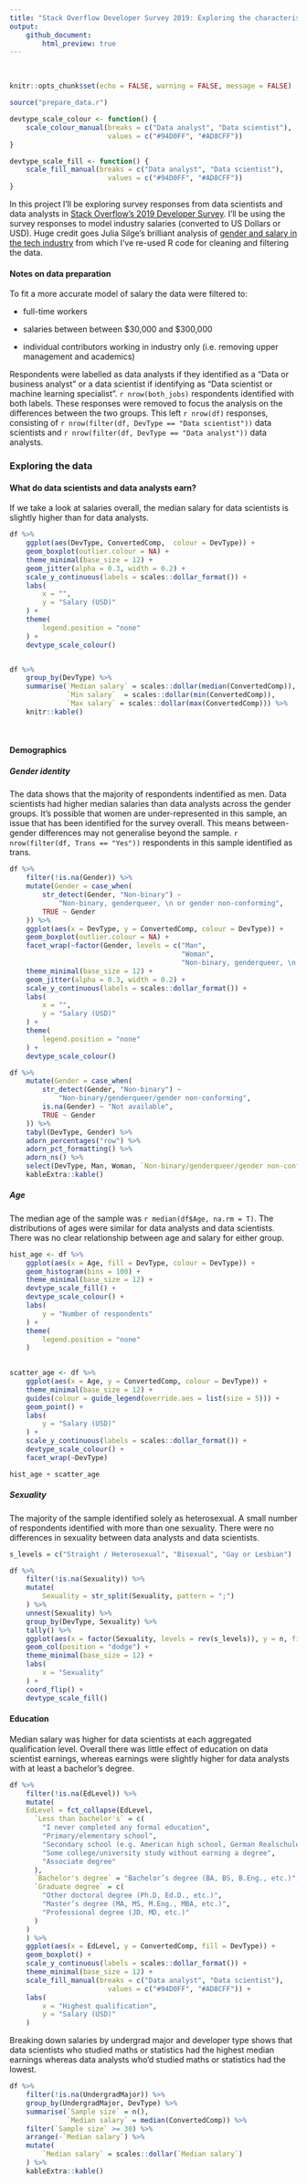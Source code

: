 ```yaml
---
title: "Stack Overflow Developer Survey 2019: Exploring the characteristics of data scientists and data analysts"
output:
    github_document:
        html_preview: true
---
```

<br>

```r
knitr::opts_chunk$set(echo = FALSE, warning = FALSE, message = FALSE)

source("prepare_data.r")

devtype_scale_colour <- function() {
    scale_colour_manual(breaks = c("Data analyst", "Data scientist"),
                        values = c("#94D0FF", "#AD8CFF"))
}

devtype_scale_fill <- function() {
    scale_fill_manual(breaks = c("Data analyst", "Data scientist"),
                        values = c("#94D0FF", "#AD8CFF"))
}
```

In this project I'll be exploring survey responses from data scientists and data analysts in [Stack Overflow's 2019 Developer Survey](https://insights.stackoverflow.com/survey/2019#overview). I'll be using the survey responses to model industry salaries (converted to US Dollars or USD). Huge credit goes Julia Silge's brilliant analysis of [gender and salary in the tech industry](https://juliasilge.com/blog/salary-gender/) from which I've re-used R code for cleaning and filtering the data. 

#### Notes on data preparation

To fit a more accurate model of salary the data were filtered to:

* full-time workers 

* salaries between between \$30,000 and \$300,000

* individual contributors working in industry only (i.e. removing upper management and academics)

Respondents were labelled as data analysts if they identified as a "Data or business analyst" or a data scientist if identifying as "Data scientist or machine learning specialist". `r nrow(both_jobs)` respondents identified with both labels. These responses were removed to focus the analysis on the differences between the two groups. This left `r nrow(df)` responses, consisting of `r nrow(filter(df, DevType == "Data scientist"))` data scientists and `r nrow(filter(df, DevType == "Data analyst"))` data analysts. 


### Exploring the data

#### What do data scientists and data analysts earn? 

If we take a look at salaries overall, the median salary for data scientists is slightly higher than for data analysts.
```r
df %>%
    ggplot(aes(DevType, ConvertedComp,  colour = DevType)) +
    geom_boxplot(outlier.colour = NA) +
    theme_minimal(base_size = 12) +
    geom_jitter(alpha = 0.3, width = 0.2) +
    scale_y_continuous(labels = scales::dollar_format()) +
    labs(
        x = "",
        y = "Salary (USD)"
    ) +
    theme(
        legend.position = "none"
    ) +
    devtype_scale_colour()


df %>%
    group_by(DevType) %>%
    summarise(`Median salary` = scales::dollar(median(ConvertedComp)),
              `Min salary`  = scales::dollar(min(ConvertedComp)),
              `Max salary` = scales::dollar(max(ConvertedComp))) %>%
    knitr::kable()
```

<br>

#### Demographics 

##### Gender identity

The data shows that the majority of respondents indentified as men. Data scientists had higher median salaries than data analysts across the gender groups. It's possible that women are under-represented in this sample, an issue that has been identified for the survey overall. This means between-gender differences may not generalise beyond the sample. `r nrow(filter(df, Trans == "Yes"))` respondents in this sample identified as trans. 
 

```r
df %>%
    filter(!is.na(Gender)) %>%
    mutate(Gender = case_when(
        str_detect(Gender, "Non-binary") ~ 
            "Non-binary, genderqueer, \n or gender non-conforming",
        TRUE ~ Gender
    )) %>%
    ggplot(aes(x = DevType, y = ConvertedComp, colour = DevType)) + 
    geom_boxplot(outlier.colour = NA) + 
    facet_wrap(~factor(Gender, levels = c("Man", 
                                          "Woman", 
                                          "Non-binary, genderqueer, \n or gender non-conforming"))) +
    theme_minimal(base_size = 12) +
    geom_jitter(alpha = 0.3, width = 0.2) +
    scale_y_continuous(labels = scales::dollar_format()) +
    labs(
        x = "",
        y = "Salary (USD)"
    ) +
    theme(
        legend.position = "none"
    ) +
    devtype_scale_colour()

df %>%
    mutate(Gender = case_when(
        str_detect(Gender, "Non-binary") ~ 
            "Non-binary/genderqueer/gender non-conforming",
        is.na(Gender) ~ "Not available",
        TRUE ~ Gender
    )) %>%
    tabyl(DevType, Gender) %>%
    adorn_percentages("row") %>%
    adorn_pct_formatting() %>%
    adorn_ns() %>%
    select(DevType, Man, Woman, `Non-binary/genderqueer/gender non-conforming`, `Not available`) %>%
    kableExtra::kable()

```

##### Age

The median age of the sample was `r median(df$Age, na.rm = T)`. The distributions of ages were 
similar for data analysts and data scientists. There was no clear relationship between age
and salary for either group. 

```r
hist_age <- df %>%
    ggplot(aes(x = Age, fill = DevType, colour = DevType)) +
    geom_histogram(bins = 100) +
    theme_minimal(base_size = 12) +
    devtype_scale_fill() +
    devtype_scale_colour() +
    labs(
        y = "Number of respondents"
    ) +
    theme(
        legend.position = "none"
    )
    

scatter_age <- df %>%
    ggplot(aes(x = Age, y = ConvertedComp, colour = DevType)) +
    theme_minimal(base_size = 12) +
    guides(colour = guide_legend(override.aes = list(size = 5))) +
    geom_point() +
    labs(
        y = "Salary (USD)"
    ) +
    scale_y_continuous(labels = scales::dollar_format()) +
    devtype_scale_colour() +
    facet_wrap(~DevType)

hist_age + scatter_age
```

##### Sexuality

The majority of the sample identified solely as heterosexual. A small number of
respondents identified with more than one sexuality. There were no differences in
sexuality between data analysts and data scientists. 

```r
s_levels = c("Straight / Heterosexual", "Bisexual", "Gay or Lesbian")

df %>%
    filter(!is.na(Sexuality)) %>%
    mutate(
        Sexuality = str_split(Sexuality, pattern = ";")
    ) %>%
    unnest(Sexuality) %>%
    group_by(DevType, Sexuality) %>%
    tally() %>%
    ggplot(aes(x = factor(Sexuality, levels = rev(s_levels)), y = n, fill = DevType)) +
    geom_col(position = "dodge") +
    theme_minimal(base_size = 12) +
    labs(
        x = "Sexuality"
    ) +
    coord_flip() +
    devtype_scale_fill()
```

#### Education

Median salary was higher for data scientists at each aggregated qualification level. Overall there was little effect of education on data scientist earnings, whereas earnings were slightly higher for data analysts with at least a bachelor's degree. 


```r
df %>%
    filter(!is.na(EdLevel)) %>%
    mutate(
    EdLevel = fct_collapse(EdLevel,
      `Less than bachelor's` = c(
        "I never completed any formal education",
        "Primary/elementary school",
        "Secondary school (e.g. American high school, German Realschule or Gymnasium, etc.)",
        "Some college/university study without earning a degree",
        "Associate degree"
      ),
      `Bachelor's degree` = "Bachelor’s degree (BA, BS, B.Eng., etc.)",
      `Graduate degree` = c(
        "Other doctoral degree (Ph.D, Ed.D., etc.)",
        "Master’s degree (MA, MS, M.Eng., MBA, etc.)",
        "Professional degree (JD, MD, etc.)"
      )
    )
    ) %>%
    ggplot(aes(x = EdLevel, y = ConvertedComp, fill = DevType)) +
    geom_boxplot() +
    scale_y_continuous(labels = scales::dollar_format()) +
    theme_minimal(base_size = 12) +
    scale_fill_manual(breaks = c("Data analyst", "Data scientist"),
                        values = c("#94D0FF", "#AD8CFF")) +
    labs(
        x = "Highest qualification",
        y = "Salary (USD)"
    )

```

Breaking down salaries by undergrad major and developer type shows that data scientists who studied maths or statistics had the highest median earnings whereas data analysts who'd studied maths or statistics had the lowest. 

```r
df %>%
    filter(!is.na(UndergradMajor)) %>%
    group_by(UndergradMajor, DevType) %>%
    summarise(`Sample size` = n(), 
              `Median salary` = median(ConvertedComp)) %>%
    filter(`Sample size` >= 30) %>%
    arrange(-`Median salary`) %>%
    mutate(
        `Median salary` = scales::dollar(`Median salary`)
    ) %>%
    kableExtra::kable()

```